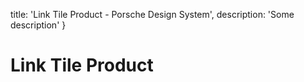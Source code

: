
  title: 'Link Tile Product - Porsche Design System',
  description: 'Some description'
}

# Link Tile Product <ComponentStatus tagName="p-link-tile-product"></ComponentStatus>

<TableOfContents headings={[]} />

<ConfiguratorControls tagName="p-link-tile-product" />